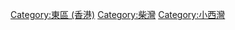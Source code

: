 {{commonscat|Cape Collinson|歌連臣角}}
{{catmore}}
[[Category:東區_(香港)|Category:東區 (香港)]]
[[Category:柴灣|Category:柴灣]]
[[Category:小西灣|Category:小西灣]]